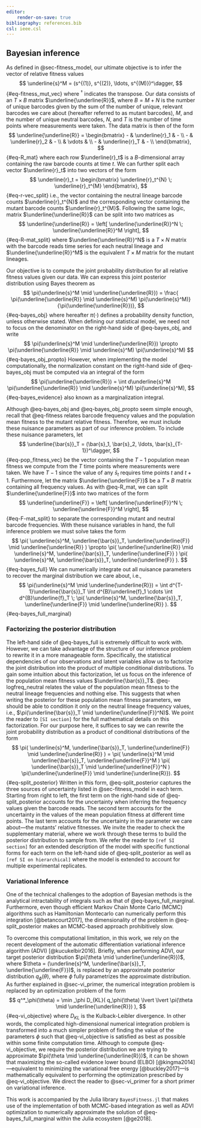 ```yaml
---
editor:
    render-on-save: true
bibliography: references.bib
csl: ieee.csl
---
```

## Bayesian inference {#sec-bayesian_inference}

As defined in @sec-fitness_model, our ultimate objective is to infer the vector
of relative fitness values
$$
\underline{s}^M = (s^{(1)}, s^{(2)}, \ldots, s^{(M)})^\dagger,
$${#eq-fitness_mut_vec}
where $^\dagger$ indicates the transpose. Our data consists of an $T \times B$
matrix $\underline{\underline{R}}$, where $B = M + N$ is the number of unique
barcodes given by the sum of the number of unique, relevant barcodes we care
about (hereafter referred to as mutant barcodes), $M$, and the number of unique
neutral barcodes, $N$, and $T$ is the number of time points where measurements
were taken. The data matrix is then of the form
$$
\underline{\underline{R}} = \begin{bmatrix}
- & \underline{r}_1 & - \\
- & \underline{r}_2 & - \\
 & \vdots & \\
- & \underline{r}_T & - \\
\end{bmatrix},
$${#eq-R_mat}
where each row $\underline{r}_t$ is a $B$-dimensional array containing the
raw barcode counts at time $t$. We can further split each vector
$\underline{r}_t$ into two vectors of the form
$$
\underline{r}_t = \begin{bmatrix}
\underline{r}_t^{N} \;
\underline{r}_t^{M}
\end{bmatrix},
$${#eq-r-vec_split}
i.e., the vector containing the neutral lineage barcode counts
$\underline{r}_t^{N}$ and the corresponding vector containing the mutant barcode
counts $\underline{r}_t^{M}$. Following the same logic, matrix
$\underline{\underline{R}}$ can be split into two matrices as
$$
\underline{\underline{R}} = \left[ 
\underline{\underline{R}}^N \; \underline{\underline{R}}^M
\right],
$${#eq-R-mat_split}
where $\underline{\underline{R}}^N$ is a $T \times N$ matrix with the
barcode reads time series for each neutral lineage and
$\underline{\underline{R}}^M$ is the equivalent $T \times M$ matrix for the
mutant lineages.


Our objective is to compute the joint probability distribution for all relative
fitness values given our data. We can express this joint posterior distribution
using Bayes theorem as
$$
\pi(\underline{s}^M \mid \underline{\underline{R}}) = \frac{
\pi(\underline{\underline{R}} \mid \underline{s}^M) 
\pi(\underline{s}^M)}
{\pi(\underline{\underline{R}})},
$${#eq-bayes_obj}
where hereafter $\pi(\cdot)$ defines a probability density function, unless
otherwise stated. When defining our statistical model, we need not to focus on
the denominator on the right-hand side of @eq-bayes_obj, and write
$$
\pi(\underline{s}^M \mid \underline{\underline{R}}) \propto
\pi(\underline{\underline{R}} \mid \underline{s}^M) 
\pi(\underline{s}^M)
$${#eq-bayes_obj_propto}
However, when implementing the model computationally, the normalization constant
on the right-hand side of @eq-bayes_obj must be computed via an integral of the
form
$$
\pi(\underline{\underline{R}}) = \int d\underline{s}^M
\pi(\underline{\underline{R}} \mid \underline{s}^M) 
\pi(\underline{s}^M),
$${#eq-bayes_evidence}
also known as a marginalization integral.

Although @eq-bayes_obj and @eq-bayes_obj_propto seem simple enough, recall that
@eq-fitness relates barcode frequency values and the population mean fitness to
the mutant relative fitness. Therefore, we must include these nuisance
parameters as part of our inference problem. To include these nuisance
parameters, let 
$$
\underline{\bar{s}}_T = (\bar{s}_1, \bar{s}_2, \ldots, \bar{s}_{T-1})^\dagger,
$${#eq-pop_fitness_vec}
be the vector containing the $T-1$ population mean fitness we compute from the
$T$ time points where measurements were taken. We have $T-1$ since the value
of any $\bar{s}_t$ requires time points $t$ and $t+1$. Furthermore, let the
matrix $\underline{\underline{F}}$ be a $T \times B$ matrix containing all
frequency values. As with @eq-R_mat, we can split $\underline{\underline{F}}$
into two matrices of the form
$$
\underline{\underline{F}} = \left[ 
\underline{\underline{F}}^N \; \underline{\underline{F}}^M
\right],
$${#eq-F-mat_split}
to separate the corresponding mutant and neutral barcode frequencies. With these
nuisance variables in hand, the full inference problem we must solve takes the
form
$$
\pi(
    \underline{s}^M, \underline{\bar{s}}_T, \underline{\underline{F}} \mid
    \underline{\underline{R}}
) \propto
\pi(
    \underline{\underline{R}} \mid
    \underline{s}^M, \underline{\bar{s}}_T, \underline{\underline{F}}
)
\pi(
    \underline{s}^M, \underline{\bar{s}}_T, \underline{\underline{F}}
).
$${#eq-bayes_full}
We can numerically integrate out all nuisance parameters to recover the marginal
distribution we care about, i.e.,
$$
\pi(\underline{s}^M \mid \underline{\underline{R}}) =
\int d^{T-1}\underline{\bar{s}}_T
\int d^{B}\underline{f}_1 \cdots
\int d^{B}\underline{f}_T
\;
\pi(
    \underline{s}^M, \underline{\bar{s}}_T, \underline{\underline{F}} \mid
    \underline{\underline{R}}
).
$${#eq-bayes_full_marginal}

### Factorizing the posterior distribution {#seq-split_posterior}

The left-hand side of @eq-bayes_full is extremely difficult to work with.
However, we can take advantage of the structure of our inference problem to
rewrite it in a more manageable form. Specifically, the statistical dependencies
of our observations and latent variables allow us to factorize the joint
distribution into the product of multiple conditional distributions. To gain
some intuition about this factorization, let us focus on the inference of the
population mean fitness values $\underline{\bar{s}}_T$. @eq-logfreq_neutral
relates the value of the population mean fitness to the neutral lineage
frequencies and nothing else. This suggests that when writing the posterior for
these population mean fitness parameters, we should be able to condition it only
on the neutral lineage frequency values, i.e., $\pi(\underline{\bar{s}}_T \mid
\underline{\underline{F}}^N)$. We point the reader to `[SI section]` for the
full mathematical details on this factorization. For our purpose here, it
suffices to say we can rewrite the joint probability distribution as a product
of conditional distributions of the form
$$
\pi(
    \underline{s}^M, \underline{\bar{s}}_T, \underline{\underline{F}} \mid
    \underline{\underline{R}}
) =
\pi(
    \underline{s}^M \mid \underline{\bar{s}}_T, \underline{\underline{F}}^M
)
\pi(
    \underline{\bar{s}}_T \mid \underline{\underline{F}}^N
)
\pi(\underline{\underline{F}} \mid \underline{\underline{R}}).
$${#eq-split_posterior}
Written in this form, @eq-split_posterior captures the three sources of 
uncertainty listed in @sec-fitness_model in each term. Starting from
right to left, the first term on the right-hand side of @eq-split_posterior
accounts for the uncertainty when inferring the frequency values given the
barcode reads. The second term accounts for the uncertainty in the values of
the mean population fitness at different time points. The last term accounts for
the uncertainty in the parameter we care about---the mutants' relative
fitnesses. We invite the reader to check the supplementary material, where we
work through these terms to build the posterior distribution to sample
from. We refer the reader to `[ref SI section]` for an extended description of
the model with specific functional forms for each term on the left-hand side of
@eq-split_posterior as well as `[ref SI on hierarchical]` where the model is
extended to account for multiple experimental replicates.

### Variational Inference

One of the technical challenges to the adoption of Bayesian methods is the
analytical intractability of integrals such as that of @eq-bayes_full_marginal.
Furthermore, even though efficient Markov Chain Monte Carlo (MCMC) algorithms
such as Hamiltonian Montecarlo can numerically perform this integration
[@betancourt2017], the dimensionality of the problem in @eq-split_posterior makes
an MCMC-based approach prohibitively slow.

To overcome this computational limitation, in this work, we rely on the recent
development of the automatic differentiation variational inference algorithm
(ADVI) [@kucukelbir2016]. Briefly, when performing ADVI, our target posterior
distribution $\pi(\theta \mid \underline{\underline{R}})$, where $\theta =
(\underline{s}^M, \underline{\bar{s}}_T, \underline{\underline{F}})$, is
replaced by an approximate posterior distribution $q_\phi(\theta)$, where $\phi$
fully parametrizes the approximate distribution. As further explained in
@sec-vi_primer, the numerical integration problem is replaced by an optimization
problem of the form
$$
q^*_\phi(\theta) = \min _\phi
D_{KL}(
    q_\phi(\theta) \lvert \lvert
    \pi(\theta \mid \underline{\underline{R}})
),
$${#eq-vi_objective}
where $D_{KL}$ is the Kulback-Leibler divergence. In other words, the
complicated high-dimensional numerical integration problem is transformed into a
much simpler problem of finding the value of the parameters $\phi$ such that
@eq-vi_objective is satisfied as best as possible within some finite computation
time. Although to compute @eq-vi_objective, we require the posterior
distribution we are trying to approximate $\pi(\theta \mid
\underline{\underline{R}})$, it can be shown that maximizing the so-called
evidence lower bound (ELBO) [@kingma2014]---equivalent to minimizing the
variational free energy [@buckley2017]---is mathematically equivalent to
performing the optimization prescribed by @eq-vi_objective. We direct the reader
to @sec-vi_primer for a short primer on variational inference.

This work is accompanied by the Julia library `BayesFitness.jl` that makes use
of the implementation of both MCMC-based integration as well as ADVI
optimization to numerically approximate the solution of @eq-bayes_full_marginal
within the Julia ecosystem [@ge2018].